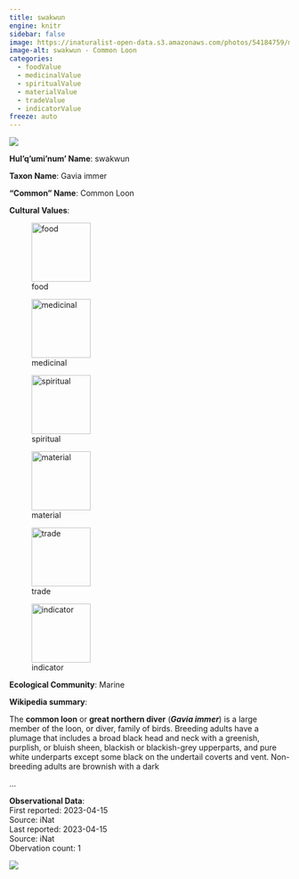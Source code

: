```yaml
---
title: swakwun
engine: knitr
sidebar: false
image: https://inaturalist-open-data.s3.amazonaws.com/photos/54184759/medium.jpg
image-alt: swakwun - Common Loon
categories:
  - foodValue
  - medicinalValue
  - spiritualValue
  - materialValue
  - tradeValue
  - indicatorValue
freeze: auto
---
```

![](https://inaturalist-open-data.s3.amazonaws.com/photos/54184759/medium.jpg){fig-alt="swakwun - Common Loon"}

**Hul'q'umi'num' Name**: swakwun



**Taxon Name**: Gavia immer

**"Common" Name**: Common Loon

**Cultural Values**:  

::: {layout-nrow=1 style="width:60%"}
![food](/files/food.svg){width=106px}

![medicinal](/files/medicinal.svg){width=106px}

![spiritual](/files/spiritual.svg){width=106px}

![material](/files/material.svg){width=106px}

![trade](/files/trade.svg){width=106px}

![indicator](/files/indicator.svg){width=106px}
:::

**Ecological Community**: Marine

**Wikipedia summary**:  
<p class="mw-empty-elt">

</p>

<p>The <b>common loon</b> or <b>great northern diver</b> (<i><b>Gavia immer</b></i>) is a large member of the loon, or diver, family of birds. Breeding adults have a plumage that includes a broad black head and neck with a greenish, purplish, or bluish sheen, blackish or blackish-grey upperparts, and pure white underparts except some black on the undertail coverts and vent. Non-breeding adults are brownish with a dark</p>...

**Observational Data**:   
First reported: 2023-04-15  
Source: iNat  
Last reported: 2023-04-15  
Source: iNat  
Obervation count: 1

![](community_dist.png)
